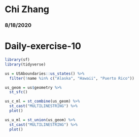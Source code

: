 # Chi Zhang
### 8/18/2020
# Daily-exercise-10

```r
library(sf)
library(tidyverse)

us = USAboundaries::us_states() %>%
  filter(!name %in% c("Alaska", "Hawaii", "Puerto Rico"))

us_geom = us$geometry %>%
  st_sfc() 

us_c_ml = st_combine(us_geom) %>%
  st_cast("MULTILINESTRING") %>%
  plot()

us_u_ml = st_union(us_geom) %>%
  st_cast("MULTILINESTRING") %>%
  plot()

  


 
 
 
  
```


